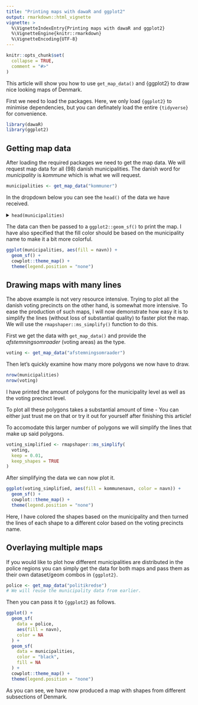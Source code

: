 ```yaml
---
title: "Printing maps with dawaR and ggplot2"
output: rmarkdown::html_vignette
vignette: >
  %\VignetteIndexEntry{Printing maps with dawaR and ggplot2}
  %\VignetteEngine{knitr::rmarkdown}
  %\VignetteEncoding{UTF-8}
---
```


```r
knitr::opts_chunk$set(
  collapse = TRUE,
  comment = "#>"
)
```

This article will show you how to use `get_map_data()` and {ggplot2} to draw nice looking maps of Denmark.

First we need to load the packages. Here, we only load `{ggplot2}` to minimise dependencies, but you can definately load the entire `{tidyverse}` for convenience.

```r
library(dawaR)
library(ggplot2)
```

## Getting map data

After loading the required packages we need to get the map data. We will request map data for all (98) danish municipalities. The danish word for *municipality* is *kommune* which is what we will request.

```r
municipalities <- get_map_data("kommuner")
```

In the dropdown below you can see the `head()` of the data we have received.

<details>
  <summary>`head(municipalities)`</summary>
  ```r
  head(municipalities)
  ```
</details>

The data can then be passed to a `ggplot2::geom_sf()` to print the map. I have also specified that the fill color should be based on the municipality name to make it a bit more colorful.

```r
ggplot(municipalities, aes(fill = navn)) +
  geom_sf() +
  cowplot::theme_map() +
  theme(legend.position = "none")
```

## Drawing maps with many lines

The above example is not very resource intensive. Trying to plot all the danish voting precincts on the other hand, is somewhat more intensive. To ease the production of such maps, I will now demonstrate how easy it is to simplify the lines (without loss of substantial quality) to faster plot the map. We will use the `rmapshaper::ms_simplify()` function to do this.

First we get the data with `get_map_data()` and provide the *afstemningsomraader* (voting areas) as the type.

```r
voting <- get_map_data("afstemningsomraader")
```

Then let's quickly examine how many more polygons we now have to draw.

```r
nrow(municipalities)
nrow(voting)
```

I have printed the amount of polygons for the municipality level as well as the voting precinct level.

To plot all these polygons takes a substantial amount of time - You can either just trust me on that or try it out for yourself after finishing this article!

To accomodate this larger number of polygons we will simplify the lines that make up said polygons.


```r
voting_simplified <- rmapshaper::ms_simplify(
  voting,
  keep = 0.01,
  keep_shapes = TRUE
)
```

After simplifying the data we can now plot it.

```r
ggplot(voting_simplified, aes(fill = kommunenavn, color = navn)) +
  geom_sf() +
  cowplot::theme_map() +
  theme(legend.position = "none")
```

Here, I have colored the shapes based on the municipality and then turned the lines of each shape to a different color based on the voting precincts name.

## Overlaying multiple maps

If you would like to plot how different municipalities are distributed in the police regions you can simply get the data for both maps and pass them as their own dataset/geom combos in `{ggplot2}`.

```r
police <- get_map_data("politikredse")
# We will reuse the municipality data from earlier.
```

Then you can pass it to `{ggplot2}` as follows.

```r
ggplot() +
  geom_sf(
    data = police,
    aes(fill = navn),
    color = NA
  ) +
  geom_sf(
    data = municipalities,
    color = "black",
    fill = NA
  ) +
  cowplot::theme_map() +
  theme(legend.position = "none")
```

As you can see, we have now produced a map with shapes from different subsections of Denmark.
